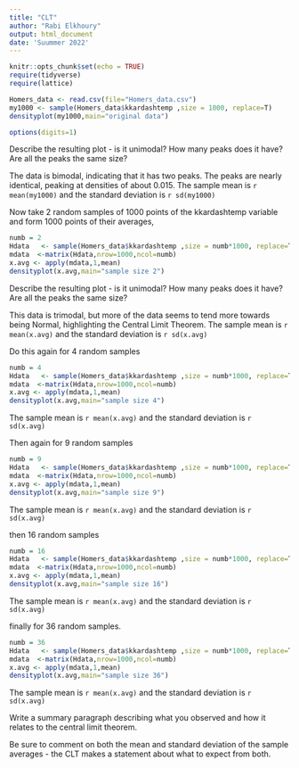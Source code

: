 ```yaml
---
title: "CLT"
author: "Rabi Elkhoury"
output: html_document
date: 'Suummer 2022'
---
```


```r
knitr::opts_chunk$set(echo = TRUE)
require(tidyverse)
require(lattice)
```

```r
Homers_data <- read.csv(file="Homers_data.csv")
my1000 <- sample(Homers_data$kkardashtemp ,size = 1000, replace=T)
densityplot(my1000,main="original data")

options(digits=1)
```



Describe the resulting plot -  is it unimodal?  How many peaks does it have?  Are all the peaks the same size? 

The data is bimodal, indicating that it has two peaks.  The peaks are nearly identical, peaking at densities of about 0.015.  The sample mean is `r mean(my1000)` and the standard deviation is `r sd(my1000)`



Now take 2 random samples of 1000 points of the kkardashtemp variable and form 1000 points of their averages,

```r
numb = 2
Hdata   <- sample(Homers_data$kkardashtemp ,size = numb*1000, replace=T)
mdata  <-matrix(Hdata,nrow=1000,ncol=numb)
x.avg <- apply(mdata,1,mean)
densityplot(x.avg,main="sample size 2")
```

Describe the resulting plot -  is it unimodal?  How many peaks does it have?  Are all the peaks the same size?   

This data is trimodal, but more of the data seems to tend more towards being Normal, highlighting the Central Limit Theorem.  The sample mean is `r mean(x.avg)` and the standard deviation is `r sd(x.avg)`




 

Do this again for 4 random samples

```r
numb = 4
Hdata   <- sample(Homers_data$kkardashtemp ,size = numb*1000, replace=T)
mdata  <-matrix(Hdata,nrow=1000,ncol=numb)
x.avg <- apply(mdata,1,mean)
densityplot(x.avg,main="sample size 4")
```
The sample mean is `r mean(x.avg)` and the standard deviation is `r sd(x.avg)`  

Then again for 9 random samples  

```r
numb = 9
Hdata   <- sample(Homers_data$kkardashtemp ,size = numb*1000, replace=T)
mdata  <-matrix(Hdata,nrow=1000,ncol=numb)
x.avg <- apply(mdata,1,mean)
densityplot(x.avg,main="sample size 9")
```

The sample mean is `r mean(x.avg)` and the standard deviation is `r sd(x.avg)`  


then 16 random samples  

```r
numb = 16
Hdata   <- sample(Homers_data$kkardashtemp ,size = numb*1000, replace=T)
mdata  <-matrix(Hdata,nrow=1000,ncol=numb)
x.avg <- apply(mdata,1,mean)
densityplot(x.avg,main="sample size 16")
```

The sample mean is `r mean(x.avg)` and the standard deviation is `r sd(x.avg)`


finally for 36 random samples.

```r
numb = 36
Hdata   <- sample(Homers_data$kkardashtemp ,size = numb*1000, replace=T)
mdata  <-matrix(Hdata,nrow=1000,ncol=numb)
x.avg <- apply(mdata,1,mean)
densityplot(x.avg,main="sample size 36")
```

The sample mean is `r mean(x.avg)` and the standard deviation is `r sd(x.avg)`




Write a summary paragraph describing what you observed and how it relates to the central limit theorem.








Be sure to comment on both the mean and standard deviation of the sample averages - the CLT makes a statement about what to expect from both.









